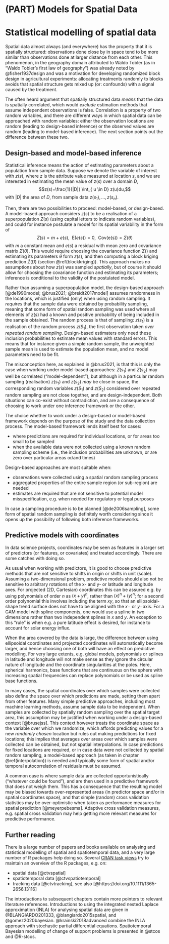 # (PART) Models for Spatial Data {-}

# Statistical modelling of spatial data

Spatial data almost always (and everywhere) has the property that it
is spatially structured: observations done close by in space tend to
be more similar than observations done at larger distance from each
other. This phenomenon, in the geography domain attributed to Waldo
Tobler (as in "Waldo Tobler's first law of geography") was already
noted by @fisher1937design and was a motivation for developing
randomized block design in agricultural experiments: allocating
treatments randomly to blocks avoids that spatial structure gets
mixed up (or: confounds) with a signal caused by the treatment.

The often heard argument that spatially structured data _means_
that the data is spatially correlated, which would _exclude_
estimation methods that assume independent observations is false.
Correlation is a property of two random variables, and there are
different ways in which spatial data can be approached with random
variables: either the observation locations are random (leading to
design-based inference) or the observed values are random (leading
to model-based inference). The next section points out the difference
between these two.

## Design-based and model-based inference {#design}

Statistical inference means the action of estimating parameters
about a population from sample data. Suppose we denote the variable
of interest with $z(s)$, where $z$ is the attribute value measured
at location $s$, and we are interested in estimating the 
mean value of $z(s)$ over a domain $D$,
$$z(s)=\frac{1}{|D|} \int_{ u \in D} z(u)du,$$
with $|D|$ the area of $D$, from sample data $z(s_1),...,z(s_n)$.

Then, there are two possibilities to proceed: model-based, or
design-based. A model-based approach considers $z(s)$ to be a
realisation of a superpopulation $Z(s)$ (using capital letters to
indicate random variables), and could for instance postulate a
model for its spatial variability in the form of
$$Z(s) = m + e(s), \  \ \mbox{E}(e(s)) = 0, \  \ \mbox{Cov(e(s))} = \Sigma(\theta)$$
with $m$ a constant mean and $e(s)$ a residual with mean zero and
covariance matrix $\Sigma(\theta)$. This
would require choosing the covariance function $\Sigma()$ and
estimating its parameters $\theta$ form $z(s)$, and then computing a
block kriging prediction $\hat{Z}(D)$ (section \@ref(blockkriging)).
This approach makes no assumptions about how $z(s)$ was sampled
_spatially_, but of course it should allow for choosing the
covariance function and estimating its parameters; inference is
conditional to the validity of the postulated model.

Rather than assuming a superpopulation model, the design-based
approach [@de1990model; @brus2021; @breidt2017model] assumes
randomness in the locations, which is justified (only) when using
random sampling. It _requires_ that the sample data were obtained
by probability sampling, meaning that some form of spatial random
sampling was used where all elements of $z(s)$ had a known and
positive probability of being included in the sample obtained. The
random process is that of sampling: $z(s_1)$ is a realisation of
the random process $z(S_1)$, the first observation taken _over
repeated random sampling_.  Design-based estimaters only need
these inclusion probabilities to estimate mean values with standard
errors. This means that for instance given a simple random sample,
the unweighted sample mean is used to estimate the population mean,
and no model parameters need to be fit.

The misconception here, as explained in @brus2021, is that this is
only the case when working under model-based approaches: $Z(s_1)$
and $Z(s_2)$ may well be correlated ("model-dependent"), but although
in a particular random sampling (realisation) $z(s_1)$ and $z(s_2)$
_may_ be close in space, the corresponding random variables $z(S_1)$
and $z(S_2)$ considered over repeated random sampling are not close
together, and are design-independent. Both situations can co-exist
without contradiction, and are a consequence of choosing to work
under one inference framework or the other.

The choice whether to work under a design-based or model-based
framework depends on the purpose of the study and the
data collection process. The model-based framework lends itself best for cases:

* where predictions are required for individual locations, or
  for areas too small to be sampled
* when the available data were not collected using a known random
  sampling scheme (i.e., the inclusion probabilities are unknown,
  or are zero over particular areas or/and times)

Design-based approaches are most suitable when:

* observations were collected using a spatial random sampling process
* aggregated properties of the entire sample region (or sub-region)
  are needed
* estimates are required that are not sensitive to potential model
misspecification, e.g. when needed for regulatory or legal purposes

In case a sampling procedure is to be planned [@de2006sampling], some
form of spatial random sampling is definitely worth considering since
it opens up the possibility of following both inference frameworks.

## Predictive models with coordinates

In data science projects, coordinates may be seen as features in a
larger set of predictors (or features, or covariates) and treated
accordingly. There are some catches with doing so.

As usual when working with predictors, it is good to choose
predictive methods that are not sensitive to shifts in origin
or shifts in unit (scale).  Assuming a two-dimensional problem,
predictive models should also not be sensitive to arbitrary rotations
of the x- and y- or latitude and longitude axes.  For projected (2D,
Cartesian) coordinates this can be assured e.g. by using polynomials
of order $n$ as $(x+y)^n$, rather than $(x)^n + (y)^n$; for a second
order polynomial this involves including the term $xy$, so that an
ellipsoidal-shape trend surface does not have to be aligned with
the $x-$ or $y-$axis.  For a GAM model with spline components, one
would use a spline in two dimensions rather than two independent
splines in $x$ and $y$. An exception to this "rule" is when e.g.
a pure latitude effect is desired, for instance to account for
solar energy influx.

When the area covered by the data is large, the difference between
using ellipsoidal coordinates and projected coordinates
will automatically become larger, and hence choosing one of both
will have an effect on predictive modelling.  For very large extents,
e.g. global models, polynomials or splines in latitude and longitude
will not make sense as they ignore the circular nature of longitude
and the coordinate singularities at the poles. Here, spherical
harmonics, base functions that are continuous on the sphere with
increasing spatial frequencies can replace polynomials or be used
as spline base functions.

In many cases, the spatial coordinates over which samples were
collected also define the space over which predictions are made,
setting them apart from other features. Many simple predictive
approaches, including most machine learning methods, assume
sample data to be independent.  When samples are collected by
spatially random sampling over the spatial target area, this
assumption may be justified when working under a design-based context
[@brusejss]. This context however treats the coordinate space as
the variable over which we randomize, which affords predicting
values for a new _randomly chosen_ location but rules out making
predictions for fixed locations; this implies that averages over
areas over which samples were collected can be obtained, but not
spatial interpolations.  In case predictions for fixed locations
are required, or in case data were not collected by spatial
random sampling, a model-based approach (as taken in chapter
\@ref(interpolation)) is needed and typically some form of spatial
and/or temporal autocorrelation of residuals must be assumed.

A common case is where sample data are collected opportunistically
("whatever could be found"), and are then used in a predictive
framework that does not weigh them. This has a consequence that the
resulting model may be biased towards over-represented areas (in
predictor space and/or in spatial coordinates space), and that simple
(random) cross validation statistics may be over-optimistic when
taken as performance measures for spatial prediction [@meyerpebesma].
Adaptive cross validation measures, e.g. spatial cross validation
may help getting more relevant measures for predictive performance.


## Further reading

There is a large number of papers and books available on analysing
and statistical modelling of spatial and spatiotemporal data, and
a very large number of R packages help doing so. Several [CRAN task
views](https://cran.r-project.org/web/views/) try to maintain an
overview of the R packages, e.g. on:

* spatial data [@ctvspatial] 
* spatiotemporal data [@ctvspatiotemporal]
* tracking data [@ctvtracking], see also [@https://doi.org/10.1111/1365-2656.13116]

The introductions to subsequent chapters contain more pointers
to relevant literature references. Introductions to using the
integrated nested Laplace approximation (INLA) for analysing spatial
data are given in @BLANGIARDO201333, @blangiardo2015spatial, and
@gomez2020bayesian.  @krainski2018advanced combine the INLA approach
with stochastic partial differential equations. Spatiotemporal
Bayesian modelling of change of support problems is presented in
@stcos and @R-stcos.
